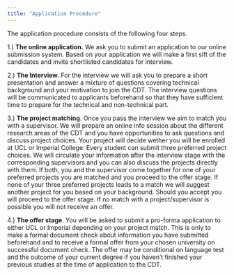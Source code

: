 ```yaml
---
title: "Application Procedure"
---
```


The application procedure consists of the following four steps.

1.) **The online application.** We ask you to submit an application to our online submission system. Based on your application we will make a first sift of the candidates and invite shortlisted candidates for interview.

2.) **The Interview.** For the interview we will ask you to prepare a short presentation and answer a mixture of questions covering technical background and your motivation to join the CDT. The interview questions will be communicated to applicants beforehand so that they have sufficient time to prepare for the technical and non-technical part.

3.) **The project matching**. Once you pass the interview we aim to match you with a supervisor. We will prepare an online info session about the different research areas of the CDT and you have opportunities to ask questions and discuss project choices. Your project will decide wether you will be enrolled at UCL or Imperial College. Every student can submit three preferred project choices. We will circulate your information after the interview stage with the corresponding supervisors and you can also discuss the projects directly with them. If both, you and the supervisor come together for one of your preferred projects you are matched and you proceed to the offer stage. If none of your three preferred projects leads to a match we will suggest another project for you based on your background. Should you accept you will proceed to the offer stage. If no match with a project/supervisor is possible you will not receive an offer.

4.) **The offer stage**. You will be asked to submit a pro-forma application to either UCL or Imperial depending on your project match. This is only to make a formal document check about information you have submitted beforehand and to receive a formal offer from your chosen university on successful document check. The offer may be conditional on language test and the outcome of your current degree if you haven't finished your previous studies at the time of application to the CDT.

